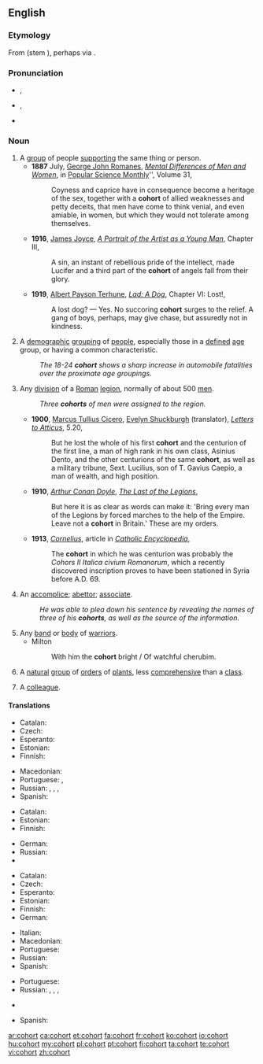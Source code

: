 {{was wotd|2011|September|1}}
==English==
{{wikipedia}}

===Etymology===
From {{etyl|la}} {{term|cohors|lang=la}} (stem {{term|cohort-|lang=la}}), perhaps via {{etyl|fro}} {{term|cohorte|lang=fro}}.

===Pronunciation===
* {{a|UK}} {{IPA|/ˈkəʊ.hɔː(ɹ)t/}}, {{X-SAMPA|/"k@U.h@U.hO:(r)t/}}
* {{a|US}} {{IPA|/ˈkoʊ̯.hɔɹt/}}, {{X-SAMPA|/"koU.hOrt/}}
* {{audio|en-us-cohort.ogg|Audio (US)}}

===Noun===
{{en-noun}}

# A [[group]] of people [[support]]ing the same thing or person.
#* '''1887''' July, [[w:George Romanes|George John Romanes]], ''[[s:Popular Science Monthly/Volume 31/July 1887/Mental Differences of Men and Women|Mental Differences of Men and Women]]'', in [[w:Popular Science Monthly|Popular Science Monthly]]'', Volume 31,
#*: Coyness and caprice have in consequence become a heritage of the sex, together with a '''cohort''' of allied weaknesses and petty deceits, that men have come to think venial, and even amiable, in women, but which they would not tolerate among themselves.
#* '''1916''', [[w:James Joyce|James Joyce]], ''[[s:A Portrait of the Artist as a Young Man/Chapter 3|A Portrait of the Artist as a Young Man]]'', Chapter III,
#*: A sin, an instant of rebellious pride of the intellect, made Lucifer and a third part of the '''cohort''' of angels fall from their glory.
#* '''1919''', [[w:Albert Payson Terhune|Albert Payson Terhune]], ''[[s:Lad, A Dog/Chapter VI|Lad: A Dog]]'', Chapter VI: Lost!,
#*: A lost dog? — Yes. No succoring '''cohort''' surges to the relief. A gang of boys, perhaps, may give chase, but assuredly not in kindness.
# {{statistics}} A [[demographic]] [[grouping]] of [[people]], especially those in a [[defined]] [[age]] group, or having a common characteristic.
#: ''The 18-24 '''cohort''' shows a sharp increase in automobile fatalities over the proximate age groupings.''
# {{military|history}} Any [[division]] of a [[Roman]] [[legion]], normally of about 500 [[men]].
#: ''Three '''cohorts''' of men were assigned to the region.''
#* '''1900''', [[w:Cicero|Marcus Tullius Cicero]], [[w:Evelyn Shirley Shuckburgh|Evelyn Shuckburgh]] (translator), ''[[s:Letters to Atticus/5.20|Letters to Atticus]]'', 5.20,
#*: But he lost the whole of his first '''cohort''' and the centurion of the first line, a man of high rank in his own class, Asinius Dento, and the other centurions of the same '''cohort''', as well as a military tribune, Sext. Lucilius, son of T. Gavius Caepio, a man of wealth, and high position.
#* '''1910''', ''[[w:Arthur Conan Doyle|Arthur Conan Doyle]]'', ''[[s:The Last of the Legions|The Last of the Legions]]'',
#*: But here it is as clear as words can make it: 'Bring every man of the Legions by forced marches to the help of the Empire. Leave not a '''cohort''' in Britain.' These are my orders.
#* '''1913''', ''[[s:Catholic Encyclopedia (1913)/Cornelius|Cornelius]]'', article in ''[[w:Catholic Encyclopedia|Catholic Encyclopedia]]'',
#*: The '''cohort''' in which he was centurion was probably the ''Cohors II Italica civium Romanorum'', which a recently discovered inscription proves to have been stationed in Syria before A.D. 69.
# An [[accomplice]]; [[abettor]]; [[associate]].
#: ''He was able to plea down his sentence by revealing the names of three of his '''cohorts''', as well as the source of the information.''
# Any [[band]] or [[body]] of [[warrior]]s.
#* Milton
#*: With him the '''cohort''' bright / Of watchful cherubim.
# {{botany}} A [[natural]] [[group]] of [[order]]s of [[plant]]s, less [[comprehensive]] than a [[class]].
# A [[colleague]].

{{rfex}}

====Translations====
{{trans-top|group of people supporting the same thing or person}}
* Catalan: {{t+|ca|cohort}}
* Czech: {{t-|cs|kohorta|f}}
* Esperanto: {{t|eo|kohorto}}
* Estonian: {{t-|et|kohort}}
* Finnish: {{t+|fi|joukko}}
{{trans-mid}}
* Macedonian: {{t-|mk|истомисленици|m|p|tr=istomislénici}}
* Portuguese: {{t-|pt|seguidores|m|p}}, {{t-|pt|seguidoras|f|p}}
* Russian: {{t+|ru|коллектив|m|sc=Cyrl}}, {{t+|ru|группа|f|sc=Cyrl}}, {{t+|ru|компания|f|sc=Cyrl}}, {{t+|ru|когорта|f|sc=Cyrl}}
* Spanish: {{t+|es|seguidor|alt=seguidores|m|p}}
{{trans-bottom}}

{{trans-top|demographic grouping of people}}
* Catalan: {{t+|ca|cohort}}
* Estonian: {{t-|et|kohort}}
* Finnish: {{t+|fi|kohortti}}
{{trans-mid}}
* German: {{t|de|Kohorte|f}}
* Russian: {{t+|ru|когорта|f|sc=Cyrl}}
* {{trreq|es}}
{{trans-bottom}}

{{trans-top|division of Roman legion}}
* Catalan: {{t+|ca|cohort}}
* Czech: {{t-|cs|kohorta|f}}
* Esperanto: {{t|eo|kohorto}}
* Estonian: {{t-|et|kohort}}
* Finnish: {{t+|fi|kohortti}}
* German: {{t+|de|Kohorte|f}}
{{trans-mid}}
* Italian: {{t-|it|coorte}}
* Macedonian: {{t-|mk|кохорт|m|tr=kóhort}}
* Portuguese: {{t+|pt|coorte|f}}
* Russian: {{t+|ru|когорта|f|sc=Cyrl}}
* Spanish: {{t-|es|cohorte}}
{{trans-bottom}}

{{trans-top|an accomplice; abettor; associate}}
* Portuguese: {{t+|pt|cúmplice|c}}
* Russian: {{t+|ru|компаньон|m|tr=|sc=Cyrl}}, {{t+|ru|товарищ|m|sc=Cyrl}}, {{t+|ru|партнер|m|sc=Cyrl}}, {{t+|ru|пособник|m|sc=Cyrl}}
{{trans-mid}}
* {{trreq|es}}
{{trans-bottom}}

{{trans-top|A colleague}}
* Spanish: {{t-|es|cohorto|m}}
{{trans-mid}}
{{trans-bottom}}

[[ar:cohort]]
[[ca:cohort]]
[[et:cohort]]
[[fa:cohort]]
[[fr:cohort]]
[[ko:cohort]]
[[io:cohort]]
[[hu:cohort]]
[[my:cohort]]
[[pl:cohort]]
[[pt:cohort]]
[[fi:cohort]]
[[ta:cohort]]
[[te:cohort]]
[[vi:cohort]]
[[zh:cohort]]